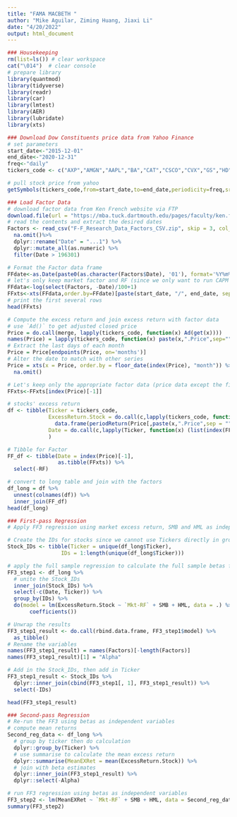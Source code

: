 ```yaml
---
title: "FAMA MACBETH "
author: "Mike Aguilar, Ziming Huang, Jiaxi Li"
date: "4/20/2022"
output: html_document
---
```


<!-- ### FAMA MACBETH -->
```r
### Housekeeping
rm(list=ls()) # clear workspace
cat("\014")  # clear console
# prepare library
library(quantmod)
library(tidyverse)
library(readr)
library(car)
library(lmtest)
library(AER)
library(lubridate)
library(xts)
```

```r
### Download Dow Constituents price data from Yahoo Finance
# set parameters
start_date<-"2015-12-01"
end_date<-"2020-12-31"
freq<-"daily"
tickers_code <- c("AXP","AMGN","AAPL","BA","CAT","CSCO","CVX","GS","HD","HON","IBM","INTC","JNJ","KO","JPM","MCD","MMM","MRK","MSFT","NKE","PG","TRV","UNH","CRM","VZ","V","WBA","WMT","DIS")

# pull stock price from yahoo 
getSymbols(tickers_code,from=start_date,to=end_date,periodicity=freq,src='yahoo')
```



```r
### Load Factor Data
# download factor data from Ken French website via FTP
download.file(url = "https://mba.tuck.dartmouth.edu/pages/faculty/ken.french/ftp/F-F_Research_Data_Factors_CSV.zip", destfile = "F-F_Research_Data_Factors_CSV.zip",mode="wb")
# read the contents and extract the desired dates
Factors <- read_csv("F-F_Research_Data_Factors_CSV.zip", skip = 3, col_names = T) %>%
  na.omit()%>%
  dplyr::rename("Date" = "...1") %>%
  dplyr::mutate_all(as.numeric) %>%
  filter(Date > 196301)
```

```r
# Format the Factor data frame
FFdate<-as.Date(paste0(as.character(Factors$Date), '01'), format='%Y%m%d')
# let's only keep market factor and RF (since we only want to run CAPM later) and convert them to log return
FFdata<-log(select(Factors, -Date)/100+1)
FFxts<-xts(FFdata,order.by=FFdate)[paste(start_date, "/", end_date, sep = "")]
# print the first several rows
head(FFxts)
```



```r
# Compute the excess return and join excess return with factor data
# use `Ad()` to get adjusted closed price
Price = do.call(merge, lapply(tickers_code, function(x) Ad(get(x))))
names(Price) = lapply(tickers_code, function(x) paste(x,".Price",sep=""))
# Extract the last days of each month
Price = Price[endpoints(Price, on='months')]
# Alter the date to match with other series
Price = xts(x = Price, order.by = floor_date(index(Price), "month")) %>%
  na.omit()

# Let's keep only the appropriate factor data (price data except the first line, since it will become NA after calculating returns)
FFxts<-FFxts[index(Price)[-1]]

# stocks' excess return
df <- tibble(Ticker = tickers_code,
             ExcessReturn.Stock = do.call(c,lapply(tickers_code, function(x)
               data.frame(periodReturn(Price[,paste(x,".Price",sep = "")], type='log')[-1,]-FFxts$RF))),
             Date = do.call(c,lapply(Ticker, function(x) (list(index(FFxts)))))
             )

# Tibble for Factor
FF_df <- tibble(Date = index(Price)[-1],
                as.tibble(FFxts)) %>%
  select(-RF)

# convert to long table and join with the factors
df_long = df %>%
  unnest(colnames(df)) %>%
  inner_join(FF_df)
head(df_long)
```

```r
### First-pass Regression
# Apply FF3 regression using market excess return, SMB and HML as independent variables

# Create the IDs for stocks since we cannot use Tickers directly in group_by
Stock_IDs <- tibble(Ticker = unique(df_long$Ticker),
                 IDs = 1:length(unique(df_long$Ticker)))

# apply the full sample regression to calculate the full sample betas for all stocks
FF3_step1 <- df_long %>%
  # unite the Stock_IDs
  inner_join(Stock_IDs) %>%
  select(-c(Date, Ticker)) %>%
  group_by(IDs) %>%
  do(model = lm(ExcessReturn.Stock ~ `Mkt-RF` + SMB + HML, data = .) %>%
       coefficients())

# Unwrap the results
FF3_step1_result <- do.call(rbind.data.frame, FF3_step1$model) %>%
  as_tibble()
# Rename the variables
names(FF3_step1_result) = names(Factors)[-length(Factors)]
names(FF3_step1_result)[1] = "Alpha"

# Add in the Stock_IDs, then add in Ticker
FF3_step1_result <- Stock_IDs %>%
  dplyr::inner_join(cbind(FF3_step1[, 1], FF3_step1_result)) %>%
  select(-IDs)

head(FF3_step1_result)
```

```r
### Second-pass Regression
# Re-run the FF3 using betas as independent variables
# compute mean returns
Second_reg_data <- df_long %>%
  # group by ticker then do calculation
  dplyr::group_by(Ticker) %>%
  # use summarise to calculate the mean excess return
  dplyr::summarise(MeanEXRet = mean(ExcessReturn.Stock)) %>%
  # join with beta estimates
  dplyr::inner_join(FF3_step1_result) %>%
  dplyr::select(-Alpha)

# run FF3 regression using betas as independent variables
FF3_step2 <- lm(MeanEXRet ~ `Mkt-RF` + SMB + HML, data = Second_reg_data)
summary(FF3_step2)
```



